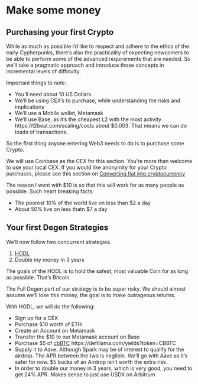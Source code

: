# Make some money

## Purchasing your first Crypto
While as much as possible I'd like to respect and adhere to the ethos of the early Cypherpunks, there's also the practicality of expecting newcomers to be able to perform some of the advanced requirements that are needed. So we'll take a pragmatic approach and introduce those concepts in incremental levels of difficulty. 

Important things to note:

* You'll need about 10 US Dollars
* We'll be using CEX's to purchase, while understanding the risks and implications
* We'll use a Mobile wallet, Metamask
* We'll use Base, as it's the cheapest L2 with the most activity https://l2beat.com/scaling/costs about $0.003. That means we can do loads of transactions. 

So the first thing anyone entering Web3 needs to do is to purchase some Crypto.

We will use Coinbase as the CEX for this section. You're more than welcome to use your local CEX. If you would like anonymity for your Crypto purchases, please see this section on [Converting fiat into cryptocurrency](../degen/giga.qmd#converting-fiat-into-a-cryptocurrency)

The reason I went with $10 is so that this will work for as many people as possible. Such heart breaking facts:

* The poorest 10% of the world live on less than $2 a day
* About 50% live on less thatn $7 a day

## Your first Degen Strategies

We'll now follow two concurrent strategies.

1. [HODL](../essentials/memes.qmd#hodl)
2. Double my money in 3 years

The goals of the HODL is to hold the safest, most valuable Coin for as long as possible. That's Bitcoin.

The Full Degen part of our strategy is to be super risky. We should almost assume we'll lose this money, the goal is to make outrageous returns.

With HODL, we will do the following:

* Sign up for a CEX
* Purchase $10 worth of ETH
* Create an Account on Metamask
* Transfer the $10 to our Metamask account on Base
* Purchase $5 of [cbBTC](../financial/trollip_index.qmd#cbbtc) https://defillama.com/yields?token=CBBTC
* Supply it to Aave. Although Spark may be of interest to qualify for the airdrop. The APR between the two is neglible. We'll go with Aave as it's safer for now. $5 bucks of an Airdrop isn't worth the extra risk.
* In order to double our money in 3 years, which is very good, you need to get 24% APR. Makes sense to just use USDX on Arbitrum